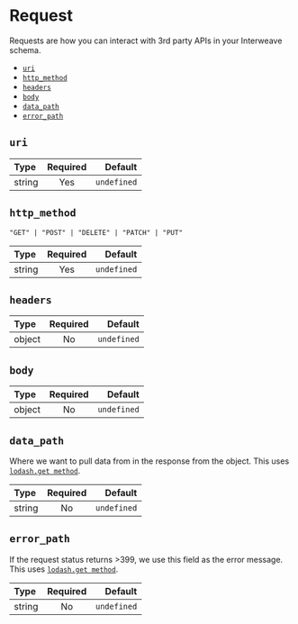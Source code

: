 # Request

Requests are how you can interact with 3rd party APIs in your Interweave schema.

- [`uri`](#uri)
- [`http_method`](#http-method)
- [`headers`](#headers)
- [`body`](#body)
- [`data_path`](#data-path)
- [`error_path`](#error-path)

## `uri`

| Type   | Required |     Default |
| :----- | :------: | ----------: |
| string |   Yes    | `undefined` |

## `http_method`

`"GET" | "POST" | "DELETE" | "PATCH" | "PUT"`

| Type   | Required |     Default |
| :----- | :------: | ----------: |
| string |   Yes    | `undefined` |

## `headers`

| Type   | Required |     Default |
| :----- | :------: | ----------: |
| object |    No    | `undefined` |

## `body`

| Type   | Required |     Default |
| :----- | :------: | ----------: |
| object |    No    | `undefined` |

## `data_path`

Where we want to pull data from in the response from the object. This uses [`lodash.get method`](https://lodash.com/docs/4.17.15#get).

| Type   | Required |     Default |
| :----- | :------: | ----------: |
| string |    No    | `undefined` |

## `error_path`

If the request status returns >399, we use this field as the error message. This uses [`lodash.get method`](https://lodash.com/docs/4.17.15#get).

| Type   | Required |     Default |
| :----- | :------: | ----------: |
| string |    No    | `undefined` |
